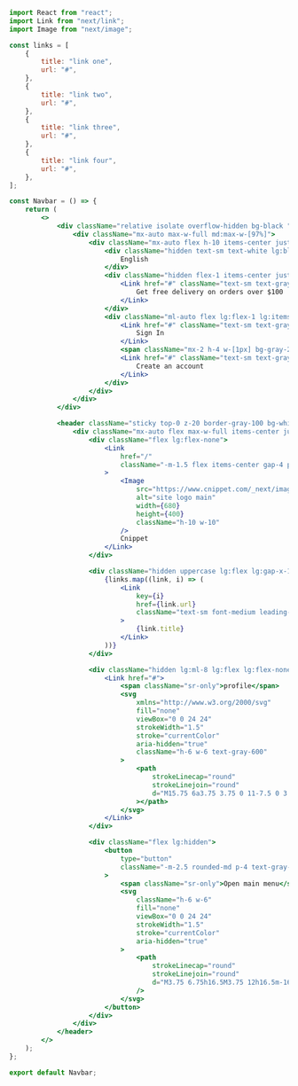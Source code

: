 ```jsx
import React from "react";
import Link from "next/link";
import Image from "next/image";

const links = [
    {
        title: "link one",
        url: "#",
    },
    {
        title: "link two",
        url: "#",
    },
    {
        title: "link three",
        url: "#",
    },
    {
        title: "link four",
        url: "#",
    },
];

const Navbar = () => {
    return (
        <>
            <div className="relative isolate overflow-hidden bg-black ">
                <div className="mx-auto max-w-full md:max-w-[97%]">
                    <div className="mx-auto flex h-10 items-center justify-between px-4 sm:px-6 lg:px-8">
                        <div className="hidden text-sm text-white lg:block lg:flex-1">
                            English
                        </div>
                        <div className="hidden flex-1 items-center justify-center lg:flex">
                            <Link href="#" className="text-sm text-gray-200">
                                Get free delivery on orders over $100
                            </Link>
                        </div>
                        <div className="ml-auto flex lg:flex-1 lg:items-center lg:justify-end lg:gap-2">
                            <Link href="#" className="text-sm text-gray-100">
                                Sign In
                            </Link>
                            <span className="mx-2 h-4 w-[1px] bg-gray-200"></span>
                            <Link href="#" className="text-sm text-gray-100">
                                Create an account
                            </Link>
                        </div>
                    </div>
                </div>
            </div>

            <header className="sticky top-0 z-20 border-gray-100 bg-white py-6">
                <div className="mx-auto flex max-w-full items-center justify-between px-6 md:max-w-[97%] lg:px-8">
                    <div className="flex lg:flex-none">
                        <Link
                            href="/"
                            className="-m-1.5 flex items-center gap-4 p-1.5 text-2xl text-black"
                        >
                            <Image
                                src="https://www.cnippet.com/_next/image?url=%2F_next%2Fstatic%2Fmedia%2Ficon.2586383c.png&w=640&q=75"
                                alt="site logo main"
                                width={680}
                                height={400}
                                className="h-10 w-10"
                            />
                            Cnippet
                        </Link>
                    </div>

                    <div className="hidden uppercase lg:flex lg:gap-x-12">
                        {links.map((link, i) => (
                            <Link
                                key={i}
                                href={link.url}
                                className="text-sm font-medium leading-6 text-gray-700 hover:text-black"
                            >
                                {link.title}
                            </Link>
                        ))}
                    </div>

                    <div className="hidden lg:ml-8 lg:flex lg:flex-none lg:items-center lg:gap-4 lg:pl-8">
                        <Link href="#">
                            <span className="sr-only">profile</span>
                            <svg
                                xmlns="http://www.w3.org/2000/svg"
                                fill="none"
                                viewBox="0 0 24 24"
                                strokeWidth="1.5"
                                stroke="currentColor"
                                aria-hidden="true"
                                className="h-6 w-6 text-gray-600"
                            >
                                <path
                                    strokeLinecap="round"
                                    strokeLinejoin="round"
                                    d="M15.75 6a3.75 3.75 0 11-7.5 0 3.75 3.75 0 017.5 0zM4.501 20.118a7.5 7.5 0 0114.998 0A17.933 17.933 0 0112 21.75c-2.676 0-5.216-.584-7.499-1.632z"
                                ></path>
                            </svg>
                        </Link>
                    </div>

                    <div className="flex lg:hidden">
                        <button
                            type="button"
                            className="-m-2.5 rounded-md p-4 text-gray-900"
                        >
                            <span className="sr-only">Open main menu</span>
                            <svg
                                className="h-6 w-6"
                                fill="none"
                                viewBox="0 0 24 24"
                                strokeWidth="1.5"
                                stroke="currentColor"
                                aria-hidden="true"
                            >
                                <path
                                    strokeLinecap="round"
                                    strokeLinejoin="round"
                                    d="M3.75 6.75h16.5M3.75 12h16.5m-16.5 5.25h16.5"
                                />
                            </svg>
                        </button>
                    </div>
                </div>
            </header>
        </>
    );
};

export default Navbar;
```